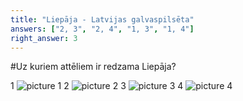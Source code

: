 ```yaml
---
title: "Liepāja - Latvijas galvaspilsēta"
answers: ["2, 3", "2, 4", "1, 3", "1, 4"]
right_answer: 3
---
```


\#Uz kuriem attēliem ir redzama Liepāja?

1 ![picture 1](public/images/pic1.png)
2 ![picture 2](public/images/pic2.png)
3 ![picture 3](public/images/pic3.png)
4 ![picture 4](public/images/pic4.png)
